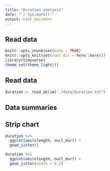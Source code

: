 ```yaml
---
title: "Duration analysis"
date: "`r Sys.Date()`"
output: html_document
---
```


## Read data

```r
knitr::opts_chunk$set(echo = TRUE)
knitr::opts_knit$set(root.dir = here::here())
library(tidyverse)
theme_set(theme_light())
```

## Read data

```r
duration <- read_delim("./data/duration.txt")
```

## Data summaries

## Strip chart

```r
duration %>%
  ggplot(aes(vlength, nucl_dur)) +
  geom_jitter()
```

```r
duration %>%
  ggplot(aes(vlength, nucl_dur)) +
  geom_jitter(width = 0.2)
```
